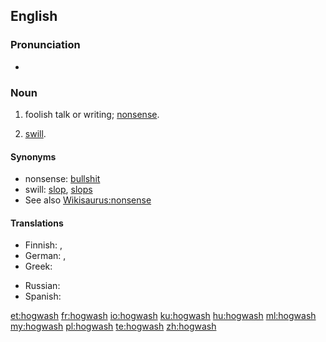 ==English==

===Pronunciation===
* {{audio|en-us-hogwash.ogg|Audio (US)|lang=en}}

===Noun===
{{en-noun|-}}

# {{context|slang|lang=en}} foolish talk or writing; [[nonsense]].
# [[swill]].

====Synonyms====
* nonsense: [[bullshit]]
* swill: [[slop]], [[slops]]
* See also [[Wikisaurus:nonsense]]

====Translations====
{{trans-top|nonsense}}
* Finnish: {{t+|fi|pötypuhe}}, {{t+|fi|hölynpöly}}
* German: {{t+|de|Quatsch|m}}, {{t+|de|Unsinn|m}}
* Greek: {{t+|el|κουραφέξαλα|n-p|sc=Grek}}
{{trans-mid}}
* Russian: {{t+|ru|бред си́вой кобы́лы|m}} {{qualifier|lit.: delirium of a grey mare}}
* Spanish: {{t+|es|tonterías|f-p}}
{{trans-bottom}}

[[et:hogwash]]
[[fr:hogwash]]
[[io:hogwash]]
[[ku:hogwash]]
[[hu:hogwash]]
[[ml:hogwash]]
[[my:hogwash]]
[[pl:hogwash]]
[[te:hogwash]]
[[zh:hogwash]]